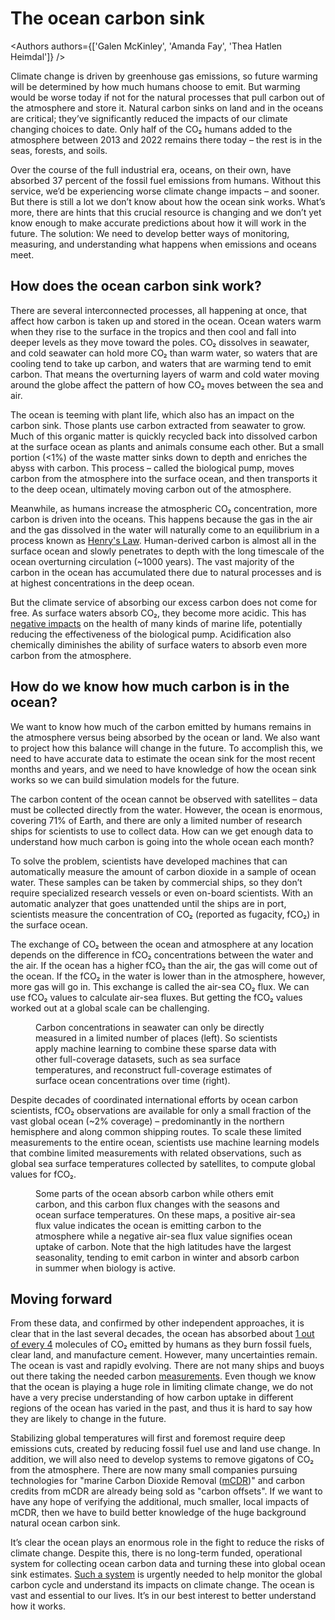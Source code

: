 
# The ocean carbon sink

<Authors authors={['Galen McKinley', 'Amanda Fay', 'Thea Hatlen Heimdal']} />

Climate change is driven by greenhouse gas emissions, so future warming will be determined by how much humans choose to emit. But warming would be worse today if not for the natural processes that pull carbon out of the atmosphere and store it. Natural carbon sinks on land and in the oceans are critical; they’ve significantly reduced the impacts of our climate changing choices to date. Only half of the CO₂ humans added to the atmosphere between 2013 and 2022 remains there today – the rest is in the seas, forests, and soils.

Over the course of the full industrial era, oceans, on their own, have absorbed 37 percent of the fossil fuel emissions from humans. Without this service, we’d be experiencing worse climate change impacts – and sooner. But there is still a lot we don’t know about how the ocean sink works. What’s more, there are hints that this crucial resource is changing and we don’t yet know enough to make accurate predictions about how it will work in the future. The solution: We need to develop better ways of monitoring, measuring, and understanding what happens when emissions and oceans meet.

<Figure title='The ocean is a crucial carbon sink'>
  <Sinks />
</Figure>

## How does the ocean carbon sink work?

There are several interconnected processes, all happening at once, that affect how carbon is taken up and stored in the ocean. Ocean waters warm when they rise to the surface in the tropics and then cool and fall into deeper levels as they move toward the poles. CO₂ dissolves in seawater, and cold seawater can hold more CO₂ than warm water, so waters that are cooling tend to take up carbon, and waters that are warming tend to emit carbon. That means the overturning layers of warm and cold water moving around the globe affect the pattern of how CO₂ moves between the sea and air.

The ocean is teeming with plant life, which also has an impact on the carbon sink. Those plants use carbon extracted from seawater to grow. Much of this organic matter is quickly recycled back into dissolved carbon at the surface ocean as plants and animals consume each other. But a small portion (\<1%) of the waste matter sinks down to depth and enriches the abyss with carbon. This process – called the biological pump, moves carbon from the atmosphere into the surface ocean, and then transports it to the deep ocean, ultimately moving carbon out of the atmosphere.

Meanwhile, as humans increase the atmospheric CO₂ concentration, more carbon is driven into the oceans. This happens because the gas in the air and the gas dissolved in the water will naturally come to an equilibrium in a process known as [Henry's Law](https://en.wikipedia.org/wiki/Henry%27s_law). Human-derived carbon is almost all in the surface ocean and slowly penetrates to depth with the long timescale of the ocean overturning circulation (~1000 years). The vast majority of the carbon in the ocean has accumulated there due to natural processes and is at highest concentrations in the deep ocean.

But the climate service of absorbing our excess carbon does not come for free. As surface waters absorb CO₂, they become more acidic. This has [negative impacts](https://doi.org/10.1146/annurev-environ-012320-083019) on the health of many kinds of marine life, potentially reducing the effectiveness of the biological pump. Acidification also chemically diminishes the ability of surface waters to absorb even more carbon from the atmosphere.

## How do we know how much carbon is in the ocean?

We want to know how much of the carbon emitted by humans remains in the atmosphere versus being absorbed by the ocean or land. We also want to project how this balance will change in the future. To accomplish this, we need to have accurate data to estimate the ocean sink for the most recent months and years, and we need to have knowledge of how the ocean sink works so we can build simulation models for the future.

The carbon content of the ocean cannot be observed with satellites – data must be collected directly from the water. However, the ocean is enormous, covering 71% of Earth, and there are only a limited number of research ships for scientists to use to collect data. How can we get enough data to understand how much carbon is going into the whole ocean each month?

To solve the problem, scientists have developed machines that can automatically measure the amount of carbon dioxide in a sample of ocean water. These samples can be taken by commercial ships, so they don’t require specialized research vessels or even on-board scientists. With an automatic analyzer that goes unattended until the ships are in port, scientists measure the concentration of CO₂ (reported as fugacity, fCO₂) in the surface ocean.

The exchange of CO₂ between the ocean and atmosphere at any location depends on the difference in fCO₂ concentrations between the water and the air. If the ocean has a higher fCO₂ than the air, the gas will come out of the ocean. If the fCO₂ in the water is lower than in the atmosphere, however, more gas will go in. This exchange is called the air-sea CO₂ flux. We can use fCO₂ values to calculate air-sea fluxes. But getting the fCO₂ values worked out at a global scale can be challenging.

<Figure title='How scientists build global estimates from limited measurements'>
  <FCO2Maps />
  <FigureCaption>
    Carbon concentrations in seawater can only be directly measured in a limited
    number of places (left). So scientists apply machine learning to combine
    these sparse data with other full-coverage datasets, such as sea surface
    temperatures, and reconstruct full-coverage estimates of surface ocean
    concentrations over time (right).
  </FigureCaption>
</Figure>

Despite decades of coordinated international efforts by ocean carbon scientists, fCO₂ observations are available for only a small fraction of the vast global ocean (~2% coverage) – predominantly in the northern hemisphere and along common shipping routes. To scale these limited measurements to the entire ocean, scientists use machine learning models that combine limited measurements with related observations, such as global sea surface temperatures collected by satellites, to compute global values for fCO₂.

<Figure title='The ocean carbon sink changes seasonally'>
  <FluxMap />
  <FigureCaption>
    Some parts of the ocean absorb carbon while others emit carbon, and this
    carbon flux changes with the seasons and ocean surface temperatures. On
    these maps, a positive air-sea flux value indicates the ocean is emitting
    carbon to the atmosphere while a negative air-sea flux value signifies ocean
    uptake of carbon. Note that the high latitudes have the largest seasonality,
    tending to emit carbon in winter and absorb carbon in summer when biology is
    active.
  </FigureCaption>
</Figure>

## Moving forward

From these data, and confirmed by other independent approaches, it is clear that in the last several decades, the ocean has absorbed about [1 out of every 4](https://doi.org/10.1029/2023gb007780) molecules of CO₂ emitted by humans as they burn fossil fuels, clear land, and manufacture cement. However, many uncertainties remain. The ocean is vast and rapidly evolving. There are not many ships and buoys out there taking the needed carbon [measurements](https://doi.org/10.1029/2021gl095325). Even though we know that the ocean is playing a huge role in limiting climate change, we do not have a very precise understanding of how carbon uptake in different regions of the ocean has varied in the past, and thus it is hard to say how they are likely to change in the future.

Stabilizing global temperatures will first and foremost require deep emissions cuts, created by reducing fossil fuel use and land use change. In addition, we will also need to develop systems to remove gigatons of CO₂ from the atmosphere. There are now many small companies pursuing technologies for "marine Carbon Dioxide Removal ([mCDR](https://doi.org/10.17226/26278))" and carbon credits from mCDR are already being sold as "carbon offsets". If we want to have any hope of verifying the additional, much smaller, local impacts of mCDR, then we have to build better knowledge of the huge background natural ocean carbon sink.

It’s clear the ocean plays an enormous role in the fight to reduce the risks of climate change. Despite this, there is no long-term funded, operational system for collecting ocean carbon data and turning these into global ocean sink estimates. [Such a system](https://wmo.int/activities/global-greenhouse-gas-watch-g3w) is urgently needed to help monitor the global carbon cycle and understand its impacts on climate change. The ocean is vast and essential to our lives. It’s in our best interest to better understand how it works.

